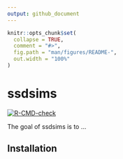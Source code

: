 ```yaml
---
output: github_document
---
```


<!-- README.md is generated from README.Rmd. Please edit that file -->

```r
knitr::opts_chunk$set(
  collapse = TRUE,
  comment = "#>",
  fig.path = "man/figures/README-",
  out.width = "100%"
)
```

# ssdsims

<!-- badges: start -->
[![R-CMD-check](https://github.com/poissonconsulting/ssdsims/actions/workflows/R-CMD-check.yaml/badge.svg)](https://github.com/poissonconsulting/ssdsims/actions/workflows/R-CMD-check.yaml)
<!-- badges: end -->

The goal of ssdsims is to ...

## Installation


